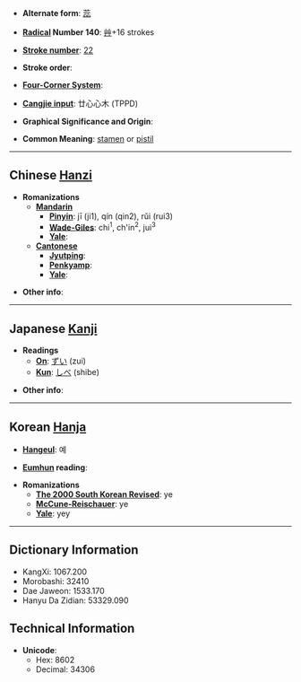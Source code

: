* '''Alternate form''': [[蕊]]

* '''[[Wiktionary:Chinese radical index| Radical]] Number 140''': [[Wiktionary:Chinese radical index 艸|艸]]+16 strokes

* '''[[Wiktionary:Chinese total strokes index|Stroke number]]''': [[Wiktionary:Chinese total strokes index 22|22]]

* '''Stroke order''': 

* '''[[Wiktionary:Chinese four corner index|Four-Corner System]]''': 

* '''[[Wiktionary:Chinese Cangjie index|Cangjie input]]''': 廿心心木 (TPPD)

* '''Graphical Significance and Origin''': 

* '''Common Meaning''': [[stamen]] or [[pistil]]

----

== Chinese [[Hanzi]] ==

* '''Romanizations'''
** '''[[Mandarin]]'''
*** '''[[Pinyin]]''': jī (ji1), qín (qin2), rǔi (rui3)
*** '''[[Wade-Giles]]''': chi<sup>1</sup>, ch'in<sup>2</sup>, jui<sup>3</sup>
*** '''[[Yale]]''': 
** '''[[Cantonese]]'''
*** '''[[Jyutping]]''':
*** '''[[Penkyamp]]''': 
*** '''[[Yale]]''': 

* '''Other info''': 

----

== Japanese [[Kanji]] ==

* '''Readings'''
** '''[[On]]''': [[ずい]] (zui)
** '''[[Kun]]''': [[しべ]] (shibe)

* '''Other info''':  

----

== Korean [[Hanja]] ==

* '''[[Hangeul]]''': 예

* '''[[Eumhun]] reading''': 

* '''Romanizations'''
** '''[[The 2000 South Korean Revised Romanization|The 2000 South Korean Revised]]''': ye
** '''[[McCune-Reischauer]]''': ye
** '''[[Yale]]''': yey

----

== Dictionary Information ==

* KangXi: 1067.200
* Morobashi: 32410
* Dae Jaweon: 1533.170
* Hanyu Da Zidian: 53329.090

== Technical Information ==

* '''Unicode''':
** Hex: 8602
** Decimal: 34306